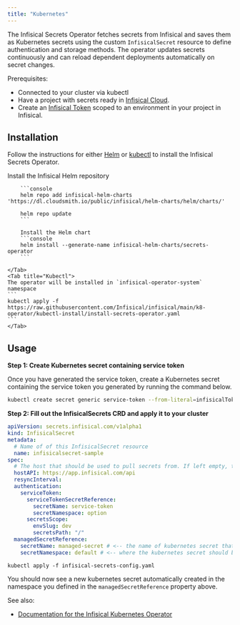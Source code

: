 ---
title: "Kubernetes"
---

The Infisical Secrets Operator fetches secrets from Infisical and saves them as Kubernetes secrets using the custom `InfisicalSecret` resource to define authentication and storage methods.
The operator updates secrets continuously and can reload dependent deployments automatically on secret changes.

Prerequisites:

- Connected to your cluster via kubectl
- Have a project with secrets ready in [Infisical Cloud](https://app.infisical.com).
- Create an [Infisical Token](/documentation/platform/token) scoped to an environment in your project in Infisical.

## Installation

Follow the instructions for either [Helm](https://helm.sh/) or [kubectl](https://github.com/kubernetes/kubectl) to install the Infisical Secrets Operator.

<Tabs>
    <Tab title="Helm">
        Install the Infisical Helm repository
        
        ```console
        helm repo add infisical-helm-charts 'https://dl.cloudsmith.io/public/infisical/helm-charts/helm/charts/' 
  
        helm repo update
        ```
        
        Install the Helm chart
        ```console
        helm install --generate-name infisical-helm-charts/secrets-operator
        ```
        
    </Tab>
    <Tab title="Kubectl">
    The operator will be installed in `infisical-operator-system` namespace
    ```
    kubectl apply -f https://raw.githubusercontent.com/Infisical/infisical/main/k8-operator/kubectl-install/install-secrets-operator.yaml
    ```
    </Tab>
</Tabs>


## Usage

**Step 1: Create Kubernetes secret containing service token** 

Once you have generated the service token, create a Kubernetes secret containing the service token you generated by running the command below.

``` bash
kubectl create secret generic service-token --from-literal=infisicalToken=<your-service-token-here> 
```

**Step 2: Fill out the InfisicalSecrets CRD and apply it to your cluster**

```yaml infisical-secrets-config.yaml
apiVersion: secrets.infisical.com/v1alpha1
kind: InfisicalSecret
metadata:
  # Name of of this InfisicalSecret resource
  name: infisicalsecret-sample
spec:
  # The host that should be used to pull secrets from. If left empty, the value specified in Global configuration will be used
  hostAPI: https://app.infisical.com/api
  resyncInterval:
  authentication:
    serviceToken:
      serviceTokenSecretReference:
        secretName: service-token
        secretNamespace: option
      secretsScope:
        envSlug: dev
        secretsPath: "/"
  managedSecretReference:
    secretName: managed-secret # <-- the name of kubernetes secret that will be created
    secretNamespace: default # <-- where the kubernetes secret should be created
```

```
kubectl apply -f infisical-secrets-config.yaml
```

You should now see a new kubernetes secret automatically created in the namespace you defined in the `managedSecretReference` property above. 

See also:

- [Documentation for the Infisical Kubernetes Operator](../../integrations/platforms/kubernetes)

